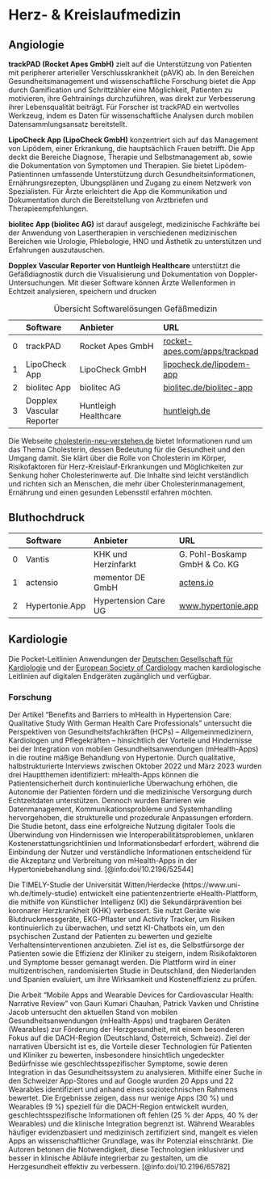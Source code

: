 # Herz- & Kreislaufmedizin

## Angiologie

**trackPAD (Rocket Apes GmbH)** zielt auf die Unterstützung von Patienten mit peripherer arterieller Verschlusskrankheit (pAVK) ab. In den Bereichen Gesundheitsmanagement und wissenschaftliche Forschung bietet die App durch Gamification und Schrittzähler eine Möglichkeit, Patienten zu motivieren, ihre Gehtrainings durchzuführen, was direkt zur Verbesserung ihrer Lebensqualität beiträgt. Für Forscher ist trackPAD ein wertvolles Werkzeug, indem es Daten für wissenschaftliche Analysen durch mobilen Datensammlungsansatz bereitstellt.

**LipoCheck App (LipoCheck GmbH)** konzentriert sich auf das Management von Lipödem, einer Erkrankung, die hauptsächlich Frauen betrifft. Die App deckt die Bereiche Diagnose, Therapie und Selbstmanagement ab, sowie die Dokumentation von Symptomen und Therapien. Sie bietet Lipödem-Patientinnen umfassende Unterstützung durch Gesundheitsinformationen, Ernährungsrezepten, Übungsplänen und Zugang zu einem Netzwerk von Spezialisten. Für Ärzte erleichtert die App die Kommunikation und Dokumentation durch die Bereitstellung von Arztbriefen und Therapieempfehlungen.

**biolitec App (biolitec AG)** ist darauf ausgelegt, medizinische Fachkräfte bei der Anwendung von Lasertherapien in verschiedenen medizinischen Bereichen wie Urologie, Phlebologie, HNO und Ästhetik zu unterstützen und Erfahrungen auszutauschen.

**Dopplex Vascular Reporter von Huntleigh Healthcare** unterstützt die Gefäßdiagnostik durch die Visualisierung und Dokumentation von Doppler-Untersuchungen. Mit dieser Software können Ärzte Wellenformen in Echtzeit analysieren, speichern und drucken

|    | Software         | Anbieter                          | URL                |
|---:|:-----------------|:----------------------------------|:-------------------|
|  0 | trackPAD         | Rocket Apes GmbH                  | [rocket-apes.com/apps/trackpad](https://rocket-apes.com/apps/trackpad) |
|  1 | LipoCheck App    | LipoCheck GmbH                    | [lipocheck.de/lipodem-app](https://www.lipocheck.de/lipodem-app) |
|  2 | biolitec App     | biolitec AG                       | [biolitec.de/biolitec-app](https://www.biolitec.de/unternehmen/biolitec-app.html) |
|  3 | Dopplex Vascular Reporter | Huntleigh Healthcare | [huntleigh.de](www.huntleigh.de/product-category/dopplex-gefasdiagnostik/dokumentation-und-berichterstattung/) |

: Übersicht Softwarelösungen Gefäßmedizin

Die Webseite [cholesterin-neu-verstehen.de](https://www.cholesterin-neu-verstehen.de/) bietet Informationen rund um das Thema Cholesterin, dessen Bedeutung für die Gesundheit und den Umgang damit. Sie klärt über die Rolle von Cholesterin im Körper, Risikofaktoren für Herz-Kreislauf-Erkrankungen und Möglichkeiten zur Senkung hoher Cholesterinwerte auf. Die Inhalte sind leicht verständlich und richten sich an Menschen, die mehr über Cholesterinmanagement, Ernährung und einen gesunden Lebensstil erfahren möchten.

## Bluthochdruck

|    | Software         | Anbieter                          | URL                |
|---:|:-----------------|:----------------------------------|:-------------------|
|  0 | Vantis | KHK und Herzinfarkt | G. Pohl-Boskamp GmbH & Co. KG     | [vantis.pohl-boskamp.de](https://vantis.pohl-boskamp.de/) |
|  1 | actensio                  | mementor DE GmbH                  | [actens.io](https://actens.io/) |
|  2 | Hypertonie.App   | Hypertension Care UG              | [www.hypertonie.app](https://www.hypertonie.app/) |

## Kardiologie

Die Pocket-Leitlinien Anwendungen der [Deutschen Gesellschaft für Kardiologie](https://leitlinien.dgk.org/pocketleitlinie/app/) und der [European Society of Cardiology](https://www.escardio.org/Guidelines/Clinical-Practice-Guidelines/Guidelines-derivative-products/ESC-Mobile-Pocket-Guidelines) machen kardiologische Leitlinien auf digitalen Endgeräten zugänglich und verfügbar.

### Forschung

Der Artikel "Benefits and Barriers to mHealth in Hypertension Care: Qualitative Study With German Health Care Professionals" untersucht die Perspektiven von Gesundheitsfachkräften (HCPs) – Allgemeinmedizinern, Kardiologen und Pflegekräften – hinsichtlich der Vorteile und Hindernisse bei der Integration von mobilen Gesundheitsanwendungen (mHealth-Apps) in die routine mäßige Behandlung von Hypertonie. Durch qualitative, halbstrukturierte Interviews zwischen Oktober 2022 und März 2023 wurden drei Hauptthemen identifiziert: mHealth-Apps können die Patientensicherheit durch kontinuierliche Überwachung erhöhen, die Autonomie der Patienten fördern und die medizinische Versorgung durch Echtzeitdaten unterstützen. Dennoch wurden Barrieren wie Datenmanagement, Kommunikationsprobleme und Systemhandling hervorgehoben, die strukturelle und prozedurale Anpassungen erfordern. Die Studie betont, dass eine erfolgreiche Nutzung digitaler Tools die Überwindung von Hindernissen wie Interoperabilitätsproblemen, unklaren Kostenerstattungsrichtlinien und Informationsbedarf erfordert, während die Einbindung der Nutzer und verständliche Informationen entscheidend für die Akzeptanz und Verbreitung von mHealth-Apps in der Hypertoniebehandlung sind. [@info:doi/10.2196/52544]

Die TIMELY-Studie der Universität Witten/Herdecke (https://www.uni-wh.de/timely-studie) entwickelt eine patientenzentrierte eHealth-Plattform, die mithilfe von Künstlicher Intelligenz (KI) die Sekundärprävention bei koronarer Herzkrankheit (KHK) verbessert. Sie nutzt Geräte wie Blutdruckmessgeräte, EKG-Pflaster und Activity Tracker, um Risiken kontinuierlich zu überwachen, und setzt KI-Chatbots ein, um den psychischen Zustand der Patienten zu bewerten und gezielte Verhaltensinterventionen anzubieten. Ziel ist es, die Selbstfürsorge der Patienten sowie die Effizienz der Kliniker zu steigern, indem Risikofaktoren und Symptome besser gemanagt werden. Die Plattform wird in einer multizentrischen, randomisierten Studie in Deutschland, den Niederlanden und Spanien evaluiert, um ihre Wirksamkeit und Kosteneffizienz zu prüfen.

Die Arbeit "Mobile Apps and Wearable Devices for Cardiovascular Health: Narrative Review" von Gauri Kumari Chauhan, Patrick Vavken und Christine Jacob untersucht den aktuellen Stand von mobilen Gesundheitsanwendungen (mHealth-Apps) und tragbaren Geräten (Wearables) zur Förderung der Herzgesundheit, mit einem besonderen Fokus auf die DACH-Region (Deutschland, Österreich, Schweiz). Ziel der narrativen Übersicht ist es, die Vorteile dieser Technologien für Patienten und Kliniker zu bewerten, insbesondere hinsichtlich ungedeckter Bedürfnisse wie geschlechtsspezifischer Symptome, sowie deren Integration in das Gesundheitssystem zu analysieren. Mithilfe einer Suche in den Schweizer App-Stores und auf Google wurden 20 Apps und 22 Wearables identifiziert und anhand eines soziotechnischen Rahmens bewertet. Die Ergebnisse zeigen, dass nur wenige Apps (30 %) und Wearables (9 %) speziell für die DACH-Region entwickelt wurden, geschlechtsspezifische Informationen oft fehlen (25 % der Apps, 40 % der Wearables) und die klinische Integration begrenzt ist. Während Wearables häufiger evidenzbasiert und medizinisch zertifiziert sind, mangelt es vielen Apps an wissenschaftlicher Grundlage, was ihr Potenzial einschränkt. Die Autoren betonen die Notwendigkeit, diese Technologien inklusiver und besser in klinische Abläufe integrierbar zu gestalten, um die Herzgesundheit effektiv zu verbessern. [@info:doi/10.2196/65782]
